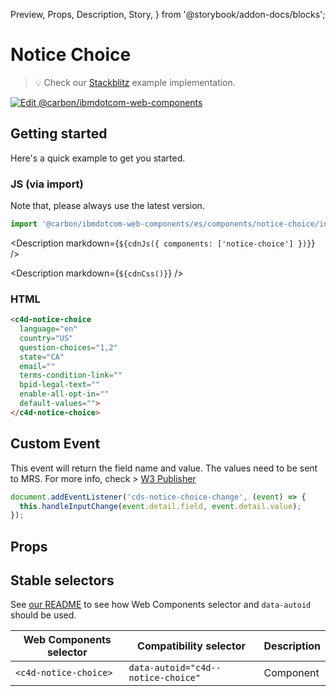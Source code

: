   Preview,
  Props,
  Description,
  Story,
} from '@storybook/addon-docs/blocks';

# Notice Choice

> 💡 Check our
> [Stackblitz](https://stackblitz.com/github/carbon-design-system/carbon-for-ibm-dotcom/tree/main/packages/web-components/examples/stackblitz/components/notice-choice)
> example implementation.

[![Edit @carbon/ibmdotcom-web-components](https://developer.stackblitz.com/img/open_in_stackblitz.svg)](https://stackblitz.com/github/carbon-design-system/carbon-for-ibm-dotcom/tree/main/packages/web-components/examples/codesandbox/components/notice-choice)

## Getting started

Here's a quick example to get you started.

### JS (via import)

Note that, please always use the latest version.

```javascript
import '@carbon/ibmdotcom-web-components/es/components/notice-choice/index.js';
```

<Description markdown={`${cdnJs({ components: ['notice-choice'] })}`} />

<Description markdown={`${cdnCss()}`} />

### HTML

```html
<c4d-notice-choice
  language="en"
  country="US"
  question-choices="1,2"
  state="CA"
  email=""
  terms-condition-link=""
  bpid-legal-text=""
  enable-all-opt-in=""
  default-values="">
</c4d-notice-choice>
```

## Custom Event

This event will return the field name and value. The values need to be sent to
MRS. For more info, check >
[W3 Publisher](https://w3.ibm.com/w3publisher/urx/notice-and-choice)

```javascript
document.addEventListener('cds-notice-choice-change', (event) => {
  this.handleInputChange(event.detail.field, event.detail.value);
});
```

## Props

<Props of="c4d-notice-choice" />

## Stable selectors

See
[our README](https://github.com/carbon-design-system/carbon-for-ibm-dotcom/tree/main/packages/web-components#stable-selectors-for-analytics-and-integratione2e-testing-in-web-components)
to see how Web Components selector and `data-autoid` should be used.

| Web Components selector | Compatibility selector             | Description |
| ----------------------- | ---------------------------------- | ----------- |
| `<c4d-notice-choice>`   | `data-autoid="c4d--notice-choice"` | Component   |

<Description markdown={contributing} />
